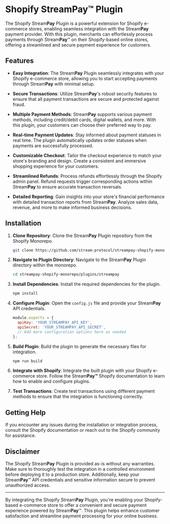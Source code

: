 # Shopify Stream**Pay**™ Plugin

The Shopify Stream**Pay** Plugin is a powerful extension for Shopify e-commerce stores, enabling seamless integration with the Stream**Pay** payment provider. With this plugin, merchants can effortlessly process payments through Stream**Pay**™ on their Shopify-based online stores, offering a streamlined and secure payment experience for customers.

## Features

- **Easy Integration**: The Stream**Pay** Plugin seamlessly integrates with your Shopify e-commerce store, allowing you to start accepting payments through Stream**Pay** with minimal setup.

- **Secure Transactions**: Utilize Stream**Pay**'s robust security features to ensure that all payment transactions are secure and protected against fraud.

- **Multiple Payment Methods**: Stream**Pay** supports various payment methods, including credit/debit cards, digital wallets, and more. With this plugin, your customers can choose their preferred way to pay.

- **Real-time Payment Updates**: Stay informed about payment statuses in real time. The plugin automatically updates order statuses when payments are successfully processed.

- **Customizable Checkout**: Tailor the checkout experience to match your store's branding and design. Create a consistent and immersive shopping experience for your customers.

- **Streamlined Refunds**: Process refunds effortlessly through the Shopify admin panel. Refund requests trigger corresponding actions within Stream**Pay** to ensure accurate transaction reversals.

- **Detailed Reporting**: Gain insights into your store's financial performance with detailed transaction reports from Stream**Pay**. Analyze sales data, revenue, and more to make informed business decisions.

## Installation

1. **Clone Repository**: Clone the Stream**Pay** Plugin repository from the Shopify Monorepo.

   ```bash
   git clone https://github.com/stream-protocol/streampay-shopify-monorepo.git
   ```

2. **Navigate to Plugin Directory**: Navigate to the Stream**Pay** Plugin directory within the monorepo.

   ```bash
   cd streampay-shopify-monorepo/plugins/streampay
   ```

3. **Install Dependencies**: Install the required dependencies for the plugin.

   ```bash
   npm install
   ```

4. **Configure Plugin**: Open the `config.js` file and provide your Stream**Pay** API credentials.

   ```javascript
   module.exports = {
     apiKey: 'YOUR_STREAMPAY_API_KEY',
     apiSecret: 'YOUR_STREAMPAY_API_SECRET',
     // Add more configuration options here as needed
   };
   ```

5. **Build Plugin**: Build the plugin to generate the necessary files for integration.

   ```bash
   npm run build
   ```

6. **Integrate with Shopify**: Integrate the built plugin with your Shopify e-commerce store. Follow the Stream**Pay™** Shopify documentation to learn how to enable and configure plugins.

7. **Test Transactions**: Create test transactions using different payment methods to ensure that the integration is functioning correctly.

## Getting Help

If you encounter any issues during the installation or integration process, consult the Shopify documentation or reach out to the Shopify community for assistance.

## Disclaimer

The Shopify Stream**Pay** Plugin is provided as-is without any warranties. Make sure to thoroughly test the integration in a controlled environment before deploying it to a production store. Additionally, keep your Stream**Pay**™ API credentials and sensitive information secure to prevent unauthorized access.

---

By integrating the Shopify Stream**Pay** Plugin, you're enabling your Shopify-based e-commerce store to offer a convenient and secure payment experience powered by Stream**Pay**™. This plugin helps enhance customer satisfaction and streamline payment processing for your online business.